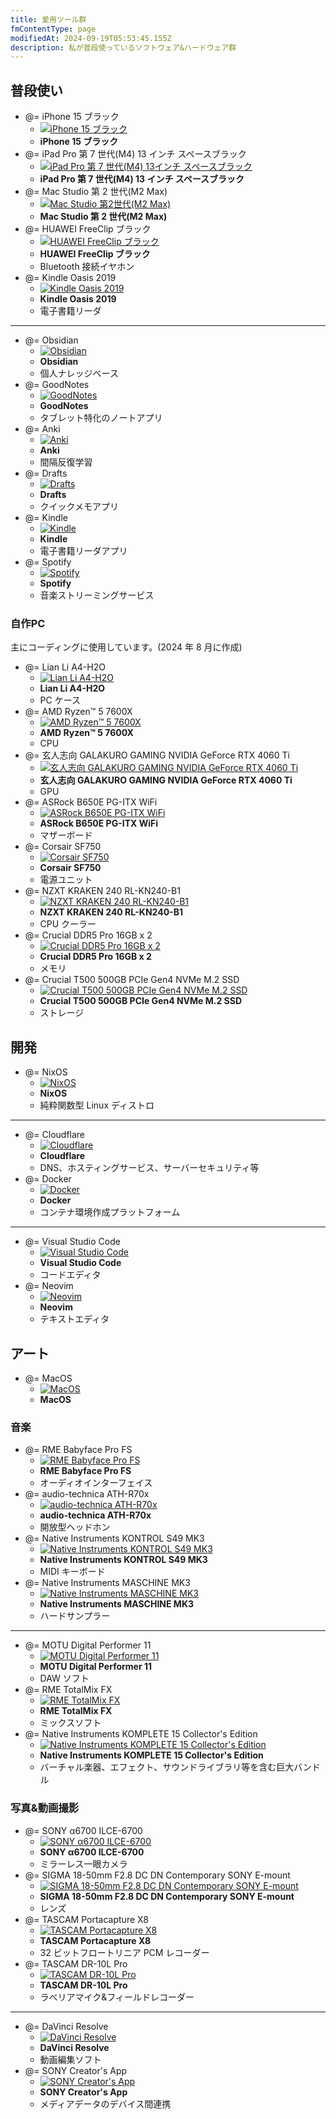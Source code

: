 ```yaml
---
title: 愛用ツール群
fmContentType: page
modifiedAt: 2024-09-19T05:53:45.155Z
description: 私が普段使っているソフトウェア&ハードウェア群
---
```


## 普段使い

- @= iPhone 15 ブラック
  - [![iPhone 15 ブラック](../../../assets/images/iphone-15-black.webp)](https://www.apple.com/jp/shop/buy-iphone/iphone-15)
  - **iPhone 15 ブラック**
- @= iPad Pro 第 7 世代(M4) 13 インチ スペースブラック
  - [![iPad Pro 第 7 世代(M4) 13インチ スペースブラック](../../../assets/images/ipad-pro-13inch-spaceblack.webp)](https://www.apple.com/jp/ipad-pro/)
  - **iPad Pro 第 7 世代(M4) 13 インチ スペースブラック**
- @= Mac Studio 第 2 世代(M2 Max)
  - [![Mac Studio 第2世代(M2 Max)](../../../assets/images/mac-studio-m2.webp)](https://www.apple.com/jp/mac-studio/)
  - **Mac Studio 第 2 世代(M2 Max)**
- @= HUAWEI FreeClip ブラック
  - [![ HUAWEI FreeClip ブラック ](../../../assets/images/huawei-freeclip.webp)](https://consumer.huawei.com/jp/audio/freeclip/)
  - **HUAWEI FreeClip ブラック**
  - Bluetooth 接続イヤホン
- @= Kindle Oasis 2019
  - [![ Kindle Oasis 2019 ](../../../assets/images/kindle-oasis-2019.avif)](https://www.amazon.co.jp/Kindle-Oasis-%E8%89%B2%E8%AA%BF%E8%AA%BF%E7%AF%80%E3%83%A9%E3%82%A4%E3%83%88%E6%90%AD%E8%BC%89-Wi-Fi-8GB-%E5%BA%83%E5%91%8A%E3%81%A4%E3%81%8D-%E9%9B%BB%E5%AD%90%E6%9B%B8%E7%B1%8D%E3%83%AA%E3%83%BC%E3%83%80%E3%83%BC/dp/B07L5GH2YP)
  - **Kindle Oasis 2019**
  - 電子書籍リーダ
---
- @= Obsidian
  - [![ Obsidian ](../../../assets/images/obsidian-icon.png)](https://obsidian.md/)
  - **Obsidian**
  - 個人ナレッジベース
- @= GoodNotes
  - [![ GoodNotes ](../../../assets/images/goodnotes-icon.webp)](https://www.goodnotes.com/)
  - **GoodNotes**
  - タブレット特化のノートアプリ
- @= Anki
  - [![ Anki ](../../../assets/images/anki-icon.webp)](https://apps.ankiweb.net/)
  - **Anki**
  - 間隔反復学習
- @= Drafts
  - [![ Drafts ](../../../assets/images/drafts-icon.webp)](https://getdrafts.com/)
  - **Drafts**
  - クイックメモアプリ
- @= Kindle
  - [![ Kindle ](../../../assets/images/kindle-icon.webp)](https://www.amazon.co.jp/gp/browse.html?node=26197586051&ref=kcp_fd_hz)
  - **Kindle**
  - 電子書籍リーダアプリ
- @= Spotify
  - [![ Spotify ](../../../assets/images/spotify-icon.png)](https://open.spotify.com/intl-ja)
  - **Spotify**
  - 音楽ストリーミングサービス

### 自作PC

主にコーディングに使用しています。(2024 年 8 月に作成)

- @= Lian Li A4-H2O
  - [![ Lian Li A4-H2O ](../../../assets/images/lian-li-a4-h2o.webp)](https://lian-li.com/ja/product/a4h2o/?cn-reloaded=1)
  - **Lian Li A4-H2O**
  - PC ケース
- @= AMD Ryzen™ 5 7600X
  - [![AMD Ryzen™ 5 7600X](../../../assets/images/amd-ryzen-5-7600x.webp)](https://www.amd.com/ja/products/processors/desktops/ryzen/7000-series/amd-ryzen-5-7600x.html)
  - **AMD Ryzen™ 5 7600X**
  - CPU
- @= 玄人志向 GALAKURO GAMING NVIDIA GeForce RTX 4060 Ti
  - [![玄人志向 GALAKURO GAMING NVIDIA GeForce RTX 4060 Ti](../../../assets/images/garakuro-geforce-rtx-4060ti.webp)](https://www.kuroutoshikou.com/product/detail/gg-rtx4060ti-e8gb-oc-df.html)
  - **玄人志向 GALAKURO GAMING NVIDIA GeForce RTX 4060 Ti**
  - GPU
- @= ASRock B650E PG-ITX WiFi
  - [![ ASRock B650E PG-ITX WiFi ](../../../assets/images/asrock-b650e-pg-itx-wifi.webp)](https://pg.asrock.com/mb/AMD/B650E%20PG-ITX%20WiFi/index.jp.asp)
  - **ASRock B650E PG-ITX WiFi**
  - マザーボード
- @= Corsair SF750
  - [![ Corsair SF750 ](../../../assets/images/corsair-sf750.avif)](https://www.corsair.com/jp/ja/p/psu/cp-9020186-jp/sf-series-sf750-750-watt-80-plus-platinum-certified-high-performance-sfx-psu-jp-cp-9020186-jp)
  - **Corsair SF750**
  - 電源ユニット
- @= NZXT KRAKEN 240 RL-KN240-B1
  - [![ NZXT KRAKEN 240 RL-KN240-B1 ](../../../assets/images/nzxt-kraken-240-black.avif)](https://nzxt.com/ja-JP/product/kraken-240?srsltid=AfmBOopWj0u4VDZ-WDFUF2_38M1i4Y2lJg-uSpQWCu26ZnBwNo-pvUx3)
  - **NZXT KRAKEN 240 RL-KN240-B1**
  - CPU クーラー
- @= Crucial DDR5 Pro 16GB x 2
  - [![ Crucial DDR5 Pro 16GB x 2](../../../assets/images/crucial-ddr5-pro.webp)](https://www.crucial.com/memory/ddr5/cp2k16g56c46u5)
  - **Crucial DDR5 Pro 16GB x 2**
  - メモリ
- @= Crucial T500 500GB PCIe Gen4 NVMe M.2 SSD
  - [![ Crucial T500 500GB PCIe Gen4 NVMe M.2 SSD](../../../assets/images/crucial-t500-ssd.webp)](https://www.crucial.jp/ssd/t500/ct500t500ssd8/)
  - **Crucial T500 500GB PCIe Gen4 NVMe M.2 SSD**
  - ストレージ

## 開発

- @= NixOS
  - [![ NixOS ](../../../assets/images/nixos-icon.webp)](https://nixos.org/)
  - **NixOS**
  - 純粋関数型 Linux ディストロ
---
- @= Cloudflare
  - [![ Cloudflare ](../../../assets/images/cloudflare-logo.webp)](https://www.cloudflare.com/ja-jp/lp/ppc/overview-x/)
  - **Cloudflare**
  - DNS、ホスティングサービス、サーバーセキュリティ等
- @= Docker
  - [![ Docker ](../../../assets/images/docker-logo-blue.webp)](https://www.docker.com/)
  - **Docker**
  - コンテナ環境作成プラットフォーム
---
- @= Visual Studio Code
  - [![ Visual Studio Code ](../../../assets/images/vscode-icon.webp)](https://code.visualstudio.com/)
  - **Visual Studio Code**
  - コードエディタ
- @= Neovim
  - [![ Neovim ](../../../assets/images/neovim-icon.webp)](https://neovim.io/)
  - **Neovim**
  - テキストエディタ

## アート

- @= MacOS
  - [![ MacOS ](../../../assets/images/macos.png)](https://www.apple.com/macos/sonoma/)
  - **MacOS**

### 音楽

- @= RME Babyface Pro FS
  - [![RME Babyface Pro FS](../../../assets/images/rme-babyface-pro-fs.webp)](https://synthax.jp/babyface-pro-fs.html)
  - **RME Babyface Pro FS**
  - オーディオインターフェイス
- @= audio-technica ATH-R70x
  - [![audio-technica ATH-R70x](../../../assets/images/audio-technica-ath-r70x.webp)](https://www.audio-technica.co.jp/product/ATH-R70x?srsltid=AfmBOorXxQEzMYddDoDzfjSaT2bvyxwxa9GGJ8_6uAUcM46nGRhKQLoV)
  - **audio-technica ATH-R70x**
  - 開放型ヘッドホン
- @= Native Instruments KONTROL S49 MK3
  - [![Native Instruments KONTROL S49 MK3](../../../assets/images/ni-kontrol-s49-mk3.avif)](https://www.native-instruments.com/jp/products/komplete/keyboards/kontrol-s49-s61-s88/?srsltid=AfmBOorn6uQIXlI_YanmNHKSwWa9FbmDOrIySmQBX-PuKlxS-4nnjPPs)
  - **Native Instruments KONTROL S49 MK3**
  - MIDI キーボード
- @= Native Instruments MASCHINE MK3
  - [![Native Instruments MASCHINE MK3](../../../assets/images/ni-maschine-mk3.webp)](https://www.native-instruments.com/jp/products/maschine/production-systems/maschine/whats-new-in-mk3/?srsltid=AfmBOoryQwBPYY3OzXm82Xx0pn7dpBM4fhF3EAXXc-VrDTiUmsHIWUnG)
  - **Native Instruments MASCHINE MK3**
  - ハードサンプラー
---
- @= MOTU Digital Performer 11
  - [![ MOTU Digital Performer 11 ](../../../assets/images/motu-digital-performer-11.webp)](https://h-resolution.com/product/digital-performer/)
  - **MOTU Digital Performer 11**
  - DAW ソフト
- @= RME TotalMix FX
  - [![ RME TotalMix FX ](../../../assets/images/totalmix-fx.webp)](https://rme-audio.de/totalmix-fx.html)
  - **RME TotalMix FX**
  - ミックスソフト
- @= Native Instruments KOMPLETE 15 Collector's Edition
  - [![Native Instruments KOMPLETE 15 Collector's Edition](../../../assets/images/ni-komplete-15-collectors-edition.avif)](https://ni-japan.jp/products/komplete-15-collectors-edition)
  - **Native Instruments KOMPLETE 15 Collector's Edition**
  - バーチャル楽器、エフェクト、サウンドライブラリ等を含む巨大バンドル

### 写真&動画撮影

- @= SONY α6700 ILCE-6700
  - [![SONY α6700 ILCE-6700](../../../assets/images/sony-ilce-6700.webp)](https://www.sony.jp/ichigan/a-universe/special_ILCE-6700/?srsltid=AfmBOopW5UyEBpbMy8T9nVbXWQqON4WNw_K3-VQRwTZAwtoeJA6sxPcU)
  - **SONY α6700 ILCE-6700**
  - ミラーレス一眼カメラ
- @= SIGMA 18-50mm F2.8 DC DN Contemporary SONY E-mount
  - [![SIGMA 18-50mm F2.8 DC DN Contemporary SONY E-mount](../../../assets/images/sigma-dc-dn-contemporary-e-mount.webp)](https://www.sigma-global.com/jp/lenses/c021_18_50_28/)
  - **SIGMA 18-50mm F2.8 DC DN Contemporary SONY E-mount**
  - レンズ
- @= TASCAM Portacapture X8
  - [![TASCAM Portacapture X8](../../../assets/images/tascam-portacapture-x8.webp)](https://tascam.jp/us/product/portacapture_x8/top)
  - **TASCAM Portacapture X8**
  - 32 ビットフロートリニア PCM レコーダー
- @= TASCAM DR-10L Pro
  - [![TASCAM DR-10L Pro](../../../assets/images/tascam-dr-10l-pro.webp)](https://tascam.jp/us/product/dr-10l_pro/top)
  - **TASCAM DR-10L Pro**
  - ラべリアマイク&フィールドレコーダー
---
- @= DaVinci Resolve
  - [![ DaVinci Resolve ](../../../assets/images/davinci-resolve-icon.webp)](https://www.blackmagicdesign.com/products/davinciresolve)
  - **DaVinci Resolve**
  - 動画編集ソフト
- @= SONY Creator's App
  - [![ SONY Creator's App ](../../../assets/images/sony-creators-app-icon.webp)](https://creatorscloud.sony.net/catalog/ja-jp/creatorsapp/index.html)
  - **SONY Creator's App**
  - メディアデータのデバイス間連携
